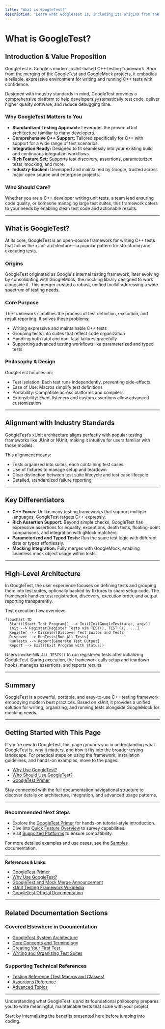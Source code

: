```yaml
---
title: "What is GoogleTest?"
description: "Learn what GoogleTest is, including its origins from the GoogleTest and GoogleMock projects, and its standing as a modern, xUnit-based C++ testing framework. This page clarifies its goals, philosophy, and alignment with industry standards."
---
```


# What is GoogleTest?

## Introduction & Value Proposition

GoogleTest is Google's modern, xUnit-based C++ testing framework. Born from the merging of the GoogleTest and GoogleMock projects, it embodies a reliable, expressive environment for writing and running C++ tests with confidence.

Designed with industry standards in mind, GoogleTest provides a comprehensive platform to help developers systematically test code, deliver higher quality software, and reduce debugging time.

### Why GoogleTest Matters to You

- **Standardized Testing Approach:** Leverages the proven xUnit architecture familiar to many developers.
- **Comprehensive C++ Support:** Tailored specifically for C++ with support for a wide range of test scenarios.
- **Integration Ready:** Designed to fit seamlessly into your existing build and continuous integration workflows.
- **Rich Feature Set:** Supports test discovery, assertions, parameterized tests, mocking, and more.
- **Industry-Backed:** Developed and maintained by Google, trusted across major open source and enterprise projects.

### Who Should Care?

Whether you are a C++ developer writing unit tests, a team lead ensuring code quality, or someone managing large test suites, this framework caters to your needs by enabling clean test code and actionable results.

---

## What is GoogleTest?

At its core, GoogleTest is an open-source framework for writing C++ tests that follow the xUnit architecture— a popular pattern for structuring and executing tests.

### Origins

GoogleTest originated as Google's internal testing framework, later evolving by consolidating with GoogleMock, the mocking library designed to work alongside it. This merger created a robust, unified toolkit addressing a wide spectrum of testing needs.

### Core Purpose

The framework simplifies the process of test definition, execution, and result reporting. It solves these problems:

- Writing expressive and maintainable C++ tests
- Grouping tests into suites that reflect code organization
- Handling both fatal and non-fatal failures gracefully
- Supporting advanced testing workflows like parameterized and typed tests

### Philosophy & Design

GoogleTest focuses on:

- Test Isolation: Each test runs independently, preventing side-effects.
- Ease of Use: Macros simplify test definitions
- Portability: Compatible across platforms and compilers
- Extensibility: Event listeners and custom assertions allow advanced customization

---

## Alignment with Industry Standards

GoogleTest’s xUnit architecture aligns perfectly with popular testing frameworks like JUnit or NUnit, making it intuitive for users familiar with those models.

This alignment means:

- Tests organized into suites, each containing test cases
- Use of fixtures to manage setup and teardown
- Clear distinction between test suite lifecycle and test case lifecycle
- Detailed, standardized failure reporting

---

## Key Differentiators

- **C++ Focus:** Unlike many testing frameworks that support multiple languages, GoogleTest targets C++ expressly.
- **Rich Assertion Support:** Beyond simple checks, GoogleTest has expressive assertions for equality, exceptions, death tests, floating-point comparisons, and integration with gMock matchers.
- **Parameterized and Typed Tests:** Run the same test logic with different data or types effortlessly.
- **Mocking Integration:** Fully merges with GoogleMock, enabling seamless mock object usage within tests.

---

## High-Level Architecture

In GoogleTest, the user experience focuses on defining tests and grouping them into test suites, optionally backed by fixtures to share setup code. The framework handles test registration, discovery, execution order, and output reporting transparently.

Test execution flow overview:

```mermaid
flowchart TD
  Start([Start Test Program]) --> Init[InitGoogleTest(argc, argv)]
  Init --> Register[Register Tests via TEST(), TEST_F(), ...]
  Register --> Discover[Discover Test Suites and Tests]
  Discover --> RunTests[Run All Tests]
  RunTests --> Report[Generate Test Output]
  Report --> Exit([Exit Program with Status])
```

Users invoke `RUN_ALL_TESTS()` to run registered tests after initializing GoogleTest. During execution, the framework calls setup and teardown hooks, manages assertions, and reports results.


---

## Summary

GoogleTest is a powerful, portable, and easy-to-use C++ testing framework embodying modern best practices. Based on xUnit, it provides a unified solution for writing, organizing, and running tests alongside GoogleMock for mocking needs.

---

## Getting Started with This Page

If you're new to GoogleTest, this page grounds you in understanding what GoogleTest is, why it matters, and how it fits into the broader testing landscape. For practical steps on using the framework, installation guidelines, and hands-on examples, move to the pages:

- [Why Use GoogleTest?](../introduction-core-value/product-value-prop)
- [Who Should Use GoogleTest?](../introduction-core-value/audience-use-cases)
- [GoogleTest Primer](../../primer.md)

Stay connected with the full documentation navigational structure to discover details on architecture, integration, and advanced usage patterns.

---

### Recommended Next Steps

- Explore the [GoogleTest Primer](../../primer.md) for hands-on tutorial-style introduction.
- Dive into [Quick Feature Overview](../architecture-concepts/feature-quicklook) to survey capabilities.
- Visit [Supported Platforms](../integration-platforms/supported-platforms) to ensure compatibility.

For more detailed examples and use cases, see the [Samples](../../samples.md) documentation.


---

**References & Links:**

- [GoogleTest Primer](../../primer.md)
- [Why Use GoogleTest?](../introduction-core-value/product-value-prop)
- [GoogleTest and Mock Merge Announcement](https://github.com/google/googletest)
- [xUnit Testing Framework Wikipedia](https://en.wikipedia.org/wiki/XUnit)
- [GoogleTest Official Documentation](https://google.github.io/googletest/)

---

## Related Documentation Sections

### Covered Elsewhere in Documentation

- [GoogleTest System Architecture](../architecture-concepts/architecture-overview)
- [Core Concepts and Terminology](../architecture-concepts/core-concepts-glossary)
- [Creating Your First Test](../../getting-started/first-test-validation/creating-first-test)
- [Writing and Organizing Test Suites](../../guides/core-workflows/writing-and-organizing-tests)

### Supporting Technical References

- [Testing Reference (Test Macros and Classes)](../reference/testing.md)
- [Assertions Reference](../reference/assertions.md)
- [Advanced Topics](../../advanced.md)

---

<Tip>
Understanding what GoogleTest is and its foundational philosophy prepares you to write meaningful, maintainable tests that scale with your project.

Start by internalizing the benefits presented here before jumping into coding.
</Tip>